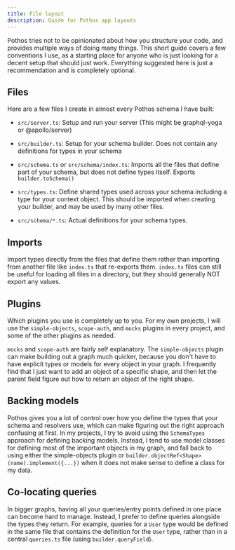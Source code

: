 ```yaml
---
title: File layout
description: Guide for Pothos app layouts
---
```


Pothos tries not to be opinionated about how you structure your code, and provides multiple ways of
doing many things. This short guide covers a few conventions I use, as a starting place for anyone
who is just looking for a decent setup that should just work. Everything suggested here is just a
recommendation and is completely optional.

## Files

Here are a few files I create in almost every Pothos schema I have built:

- `src/server.ts`: Setup and run your server \(This might be graphql-yoga or @apollo/server\)

- `src/builder.ts`: Setup for your schema builder. Does not contain any definitions for types in
  your schema

- `src/schema.ts` or `src/schema/index.ts`: Imports all the files that define part of your schema,
  but does not define types itself. Exports `builder.toSchema()`

- `src/types.ts`: Define shared types used across your schema including a type for your context
  object. This should be imported when creating your builder, and may be used by many other files.

- `src/schema/*.ts`: Actual definitions for your schema types.

## Imports

Import types directly from the files that define them rather than importing from another file like
`index.ts` that re-exports them. `index.ts` files can still be useful for loading all files in a
directory, but they should generally NOT export any values.

## Plugins

Which plugins you use is completely up to you. For my own projects, I will use the `simple-objects`,
`scope-auth`, and `mocks` plugins in every project, and some of the other plugins as needed.

`mocks` and `scope-auth` are fairly self explanatory. The `simple-objects` plugin can make building
out a graph much quicker, because you don't have to have explicit types or models for every object
in your graph. I frequently find that I just want to add an object of a specific shape, and then let
the parent field figure out how to return an object of the right shape.

## Backing models

Pothos gives you a lot of control over how you define the types that your schema and resolvers use,
which can make figuring out the right approach confusing at first. In my projects, I try to avoid
using the `SchemaTypes` approach for defining backing models. Instead, I tend to use model classes
for defining most of the important objects in my graph, and fall back to using either the
simple-objects plugin or `builder.objectRef<Shape>(name).implement({...})` when it does not make
sense to define a class for my data.

## Co-locating queries

In bigger graphs, having all your queries/entry points defined in one place can become hard to
manage. Instead, I prefer to define queries alongside the types they return. For example, queries
for a `User` type would be defined in the same file that contains the definition for the `User`
type, rather than in a central `queries.ts` file \(using `builder.queryField`\).
